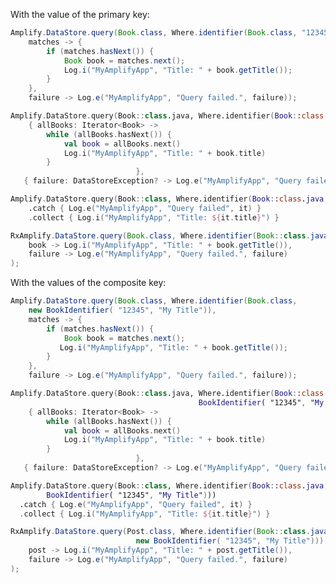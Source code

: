 With the value of the primary key:

<BlockSwitcher>
<Block name="Java">

```java
Amplify.DataStore.query(Book.class, Where.identifier(Book.class, "12345"),
    matches -> {
        if (matches.hasNext()) {
            Book book = matches.next();
            Log.i("MyAmplifyApp", "Title: " + book.getTitle());
        }
    },
    failure -> Log.e("MyAmplifyApp", "Query failed.", failure));
```

</Block>
<Block name="Kotlin - Callback">

```kotlin
Amplify.DataStore.query(Book::class.java, Where.identifier(Book::class.java, "12345"),
    { allBooks: Iterator<Book> ->
        while (allBooks.hasNext()) {
            val book = allBooks.next()
            Log.i("MyAmplifyApp", "Title: " + book.title)
        }
                            },
   { failure: DataStoreException? -> Log.e("MyAmplifyApp", "Query failed.", failure) })
```

</Block>
<Block name="Kotlin - Coroutines (Beta)">

```kotlin
Amplify.DataStore.query(Book::class, Where.identifier(Book::class.java, "12345"))
    .catch { Log.e("MyAmplifyApp", "Query failed", it) }
    .collect { Log.i("MyAmplifyApp", "Title: ${it.title}") }
```

</Block>
<Block name="RxJava">

```java
RxAmplify.DataStore.query(Book.class, Where.identifier(Book::class.java, "12345")).subscribe(
    book -> Log.i("MyAmplifyApp", "Title: " + book.getTitle()),
    failure -> Log.e("MyAmplifyApp", "Query failed.", failure)
);
```

</Block>
</BlockSwitcher>

With the values of the composite key:

<BlockSwitcher>
<Block name="Java">

```java
Amplify.DataStore.query(Book.class, Where.identifier(Book.class,
    new BookIdentifier( "12345", "My Title")),
    matches -> {
        if (matches.hasNext()) {
            Book book = matches.next();
           Log.i("MyAmplifyApp", "Title: " + book.getTitle());
        }
    },
    failure -> Log.e("MyAmplifyApp", "Query failed.", failure));
```

</Block>
<Block name="Kotlin - Callback">

```kotlin
Amplify.DataStore.query(Book::class.java, Where.identifier(Book::class.java,
                                          BookIdentifier( "12345", "My Title")),
    { allBooks: Iterator<Book> ->
        while (allBooks.hasNext()) {
            val book = allBooks.next()
            Log.i("MyAmplifyApp", "Title: " + book.title)
        }
                            },
   { failure: DataStoreException? -> Log.e("MyAmplifyApp", "Query failed.", failure) })
```

</Block>
<Block name="Kotlin - Coroutines (Beta)">

```kotlin
Amplify.DataStore.query(Book::class, Where.identifier(Book::class.java,
        BookIdentifier( "12345", "My Title")))
  .catch { Log.e("MyAmplifyApp", "Query failed", it) }
  .collect { Log.i("MyAmplifyApp", "Title: ${it.title}") }
```

</Block>
<Block name="RxJava">

```java
RxAmplify.DataStore.query(Post.class, Where.identifier(Book::class.java,
                            new BookIdentifier( "12345", "My Title"))).subscribe(
    post -> Log.i("MyAmplifyApp", "Title: " + post.getTitle()),
    failure -> Log.e("MyAmplifyApp", "Query failed.", failure)
);
```

</Block>
</BlockSwitcher>


